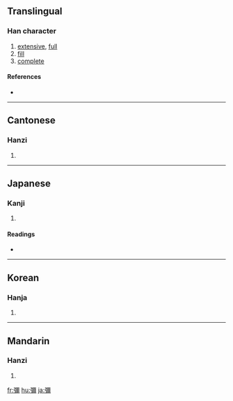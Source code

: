 {{also|弥}}
==Translingual==

===Han character===
{{Han char|rn=57|rad=弓|as=14|sn=17|four=1122<sub>7</sub>|canj=弓一火月 (NMFB)}}

# [[extensive]], [[full]]
# [[fill]]
# [[complete]]

====References====
* {{Han ref|kx=0361.110|dkj=09877|dj=0679.090|hdz=21004.030|uh=5F4C|ud=24396|bh=C0B1|bd=49329}}

----

==Cantonese==

===Hanzi===
{{yue-hanzi|jyut=|y=mei4, nei4}}

# {{defn|Cantonese}}

----

==Japanese==

===Kanji===
{{ja-kanji|grade=|rs=弓14}}

# {{defn|Japanese}}

====Readings====
* {{ja-readings|on=[[び]] (bi), [[み]] (mi), [[げい]] (gei)|kun=[[ひさしい]] (hisashii), [[わたる]] (wataru), [[あまねし]] (amaneshi)}}

----

==Korean==

===Hanja===
{{ko-hanja|hangeul=미|eumhun=|rv=mi|mr=mi|y=mi}}

# {{defn|Korean}}

----

==Mandarin==

===Hanzi===
{{cmn-hanzi|sim=弥|pin=[[mí]] ([[mi2]])|wg=mi<sup>2</sup>}}

# {{defn|Mandarin}}

[[fr:彌]]
[[hu:彌]]
[[ja:彌]]
